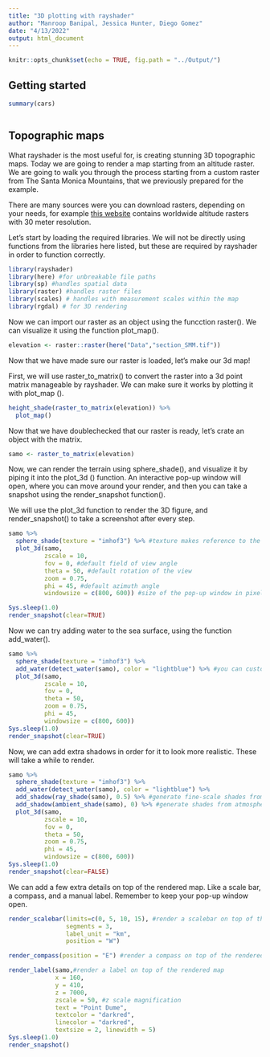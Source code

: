 ```yaml
---
title: "3D plotting with rayshader"
author: "Manroop Banipal, Jessica Hunter, Diego Gomez"
date: "4/13/2022"
output: html_document
---
```


```r
knitr::opts_chunk$set(echo = TRUE, fig.path = "../Output/")
```

## Getting started



```r
summary(cars)
```

```r

```


## Topographic maps

What rayshader is the most useful for, is creating stunning 3D topographic maps. Today we are going to render a map starting from an altitude raster. We are going to walk you through the process starting from a custom raster from The Santa Monica Mountains, that we previously prepared for the example.

There are many sources were you can download rasters, depending on your needs, for example [this website](https://dwtkns.com/srtm30m/) contains worldwide altitude rasters with 30 meter resolution.

Let's start by loading the required libraries. We will not be directly using functions from the libraries here listed, but these are required by rayshader in order to function correctly.

```r
library(rayshader)
library(here) #for unbreakable file paths
library(sp) #handles spatial data
library(raster) #handles raster files
library(scales) # handles with measurement scales within the map
library(rgdal) # for 3D rendering
```

Now we can import our raster as an object using the funcction raster(). We can visualize it using the function plot_map().

```r
elevation <- raster::raster(here("Data","section_SMM.tif"))
```

Now that we have made sure our raster is loaded, let's make our 3d map!

First, we will use raster_to_matrix() to convert the raster into a 3d point matrix manageable by rayshader. We can make sure it works by plotting it with plot_map ().

```r
height_shade(raster_to_matrix(elevation)) %>%
  plot_map()
```

Now that we have doublechecked that our raster is ready, let's crate an object with the matrix.

```r
samo <- raster_to_matrix(elevation)
```

Now, we can render the terrain using sphere_shade(), and visualize it by piping it into the plot_3d () function. An interactive pop-up window will open, where you can move around your render, and then you can take a snapshot using the render_snapshot function().

We will use the plot_3d function to render the 3D figure, and render_snapshot() to take a screenshot after every step.

```r
samo %>%
  sphere_shade(texture = "imhof3") %>% #texture makes reference to the color of the surface
  plot_3d(samo,
          zscale = 10,
          fov = 0, #default field of view angle
          theta = 50, #default rotation of the view
          zoom = 0.75,
          phi = 45, #default azimuth angle
          windowsize = c(800, 600)) #size of the pop-up window in pixels

Sys.sleep(1.0)
render_snapshot(clear=TRUE)
```

Now we can try adding water to the sea surface, using the function add_water().

```r
samo %>%
  sphere_shade(texture = "imhof3") %>% 
  add_water(detect_water(samo), color = "lightblue") %>% #you can customize the color
  plot_3d(samo,
          zscale = 10,
          fov = 0, 
          theta = 50, 
          zoom = 0.75,
          phi = 45, 
          windowsize = c(800, 600)) 
Sys.sleep(1.0)
render_snapshot(clear=TRUE)
```

Now, we can add extra shadows in order for it to look more realistic. These will take a while to render.

```r
samo %>%
  sphere_shade(texture = "imhof3") %>% 
  add_water(detect_water(samo), color = "lightblue") %>%
  add_shadow(ray_shade(samo), 0.5) %>% #generate fine-scale shades from sun
  add_shadow(ambient_shade(samo), 0) %>% #generate shades from atmospheric scattering
  plot_3d(samo,
          zscale = 10,
          fov = 0, 
          theta = 50, 
          zoom = 0.75,
          phi = 45, 
          windowsize = c(800, 600)) 
Sys.sleep(1.0)
render_snapshot(clear=FALSE)
```

We can add a few extra details on top of the rendered map. Like a scale bar, a compass, and a manual label. Remember to keep your pop-up window open.

```r
render_scalebar(limits=c(0, 5, 10, 15), #render a scalebar on top of the rendered map
                segments = 3, 
                label_unit = "km",
                position = "W")

render_compass(position = "E") #render a compass on top of the rendered map

render_label(samo,#render a label on top of the rendered map
             x = 160,
             y = 410,
             z = 7000,
             zscale = 50, #z scale magnification
             text = "Point Dume",
             textcolor = "darkred",
             linecolor = "darkred",
             textsize = 2, linewidth = 5)
Sys.sleep(1.0)
render_snapshot()
```

